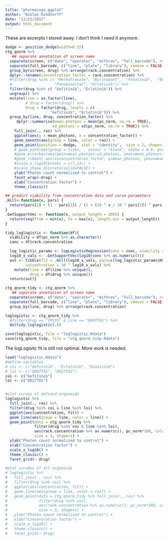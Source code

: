```yaml
---
title: "pharmacogx_ggplot"
author: "Niklas Rindtorff"
date: "11/21/2017"
output: html_document
---
```


These are excerpts I stored away. I don't think I need it anymore. 

```r
dodge <- position_dodge(width=0.15)
ctg_qnorm %>%
   ## separate annotation of screen name 
  separate(screen, c("date", "operator", "mithras", "full_barcode"), remove = FALSE) %>%
  separate(full_barcode, c("line", "plate", "library"), remove = FALSE, sep = c(7, 11)) %>%
  group_by(screen, drug) %>% arrange(rack.concentration) %>% 
  dplyr::rename(concentration_factor = rack.concentration) %>% 
  #filter(drug %in% c( "Methotrexate", "Birinapant",  "Ponatinib",  "Nutlin3a", 
  #                   "Panobinostat", "Erlotinib")) %>%
  filter(drug %in% c( "Gefitinib", "Erlotinib")) %>%
  ungroup() %>%
  mutate(line = as.factor(line),
         # drug = factor(drug)) %>%
         drug = factor(drug, levels = c(
                    "Gefitinib", "Erlotinib"))) %>%
  group_by(line, drug, concentration_factor) %>%
     dplyr::summarise(mean_photons = mean(pc_norm, na.rm = TRUE),
                     sd_photons = sd(pc_norm, na.rm = TRUE)) %>%
    full_join(., ras) %>%
    ggplot(aes(y = mean_photons, x = concentration_factor)) + 
    geom_smooth(aes(group = line, color = ras)) +
    geom_point(position = dodge,  stat = "identity",  size = 2, shape=1)  + 
    # geom_path(aes(group = line), , colour = "black", alpha = 0.6, position = dodge, size = 2) + 
    #geom_errorbar(aes(ymin=mean_photons-sd_photons, ymax=mean_photons+sd_photons, group = line), width=0, position = dodge, size = 1, alpha = 0.5) +
    #geom_ribbon( aes(x=concentration_factor, y=mean_photons, ymin=mean_photons-sd_photons, ymax=mean_photons+sd_photons), alpha=0.2) +
    #scale_x_log10(breaks = c(7,14)) + 
    #scale_shape_discrete(solid=FALSE) +
    ylab("Photon count normalized to control") + 
    facet_wrap(~drug) + 
    xlab("Concentration factor") + 
    theme_classic()
```

```r
## predict viability from concentration data and curve parameters
.Hill<-function(x, pars) {
  return(pars[2] + (1 - pars[2]) / (1 + (10 ^ x / 10 ^ pars[3]) ^ pars[1]))
}
.GetSupportVec <- function(x, output_length = 1001) {
  return(seq(from = min(x), to = max(x), length.out = output_length))
}

tidy_loglogistic <- function(df){
  viability = df$pc_norm %>% as.character() 
  conc = df$rack.concentration

  log_logistic_params <- logLogisticRegression(conc = conc, viability = viability, viability_as_pct = FALSE)
  log10_x_vals <- .GetSupportVec(log10(conc %>% as.numeric()))
  out <- tibble(fit = .Hill(log10_x_vals, pars=c(log_logistic_params$HS, log_logistic_params$E_inf/100, log10(log_logistic_params$EC50))) * 100,
         concentration = 10 ^ log10_x_vals) %>%
    mutate(line = df$line %>% unique(),
           drug = df$drug %>% unique())
  return(out)}

ctg_qnorm_tidy <- ctg_qnorm %>%
   ## separate annotation of screen name 
  separate(screen, c("date", "operator", "mithras", "full_barcode"), remove = FALSE) %>%
  separate(full_barcode, c("line", "plate", "library"), remove = FALSE, sep = c(7, 11)) %>%
  group_by(line, drug) %>% arrange(rack.concentration) 

loglogistic <- ctg_qnorm_tidy %>%
  #filter(drug == "YM155" & line == "D007T01") %>%
  do(tidy_loglogistic(.)) 

save(loglogistic, file = "loglogistic.Rdata")
save(ctg_qnorm_tidy, file = "ctg_qnorm_tidy.Rdata")
```

The logLogisitc fit is still not optimal. More work is needed. 

```r
load("loglogistic.Rdata")
#define variables
# coi <- c("Gefitinib", "Erlotinib", "Dasatinib")
# loi <- c("D007T01", "D027T01")
coi <- c("Gefitinib")
loi <- c("D027T01")


#plot curves of defined organoids
loglogistic %>% 
  full_join(., ras) %>%
  filter(drug %in% coi & line %in% loi) %>% 
  ggplot(aes(concentration, fit)) + 
  geom_line(aes(group = line, color = line)) + 
  geom_point(data = ctg_qnorm_tidy %>%
             filter(drug %in% coi & line %in% loi),
             aes(rack.concentration %>% as.numeric(), pc_norm*100, color = line),
             size = 3, shape=1) +
  ylab("Photon count normalized to control") + 
  xlab("Concentration factor") + 
  scale_x_log10() +
  theme_classic() + 
  facet_grid(~ drug)

#plot curvbes of all organoids
# loglogistic %>% 
#   full_join(., ras) %>%
#   filter(drug %in% coi) %>% 
#   ggplot(aes(concentration, fit)) + 
#   geom_line(aes(group = line, color = ras)) + 
#   geom_point(data = ctg_qnorm_tidy %>% full_join(., ras) %>%
#              filter(drug %in% coi),
#              aes(rack.concentration %>% as.numeric(), pc_norm*100, color = ras),
#              size = 3, shape=1) +
#   ylab("Photon count normalized to control") + 
#   xlab("Concentration factor") + 
#   scale_x_log10() +
#   theme_classic() + 
#   facet_grid(~ drug)

```
